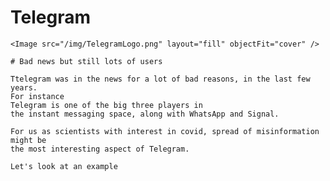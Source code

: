# Telegram

<div
    style={{
        width: "20em",
        height: "20em",
        position: "absolute",
        right: "0",
    }}

>

    <Image src="/img/TelegramLogo.png" layout="fill" objectFit="cover" />

</div>

<Note>

    # Bad news but still lots of users

    Ttelegram was in the news for a lot of bad reasons, in the last few years.
    For instance
    Telegram is one of the big three players in
    the instant messaging space, along with WhatsApp and Signal.

    For us as scientists with interest in covid, spread of misinformation might be
    the most interesting aspect of Telegram.

    Let's look at an example

</Note>

<SlideControl />

<Navbar sections={false} />
